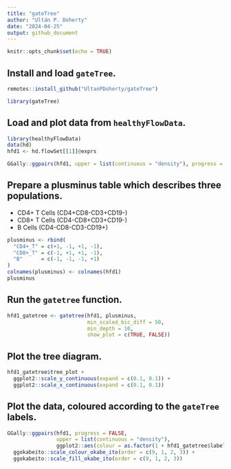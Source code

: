 ```yaml
---
title: "gateTree"
author: "Ultán P. Doherty"
date: "2024-04-25"
output: github_document
---
```


```r
knitr::opts_chunk$set(echo = TRUE)
```

## Install and load `gateTree`.
```r
remotes::install_github("UltanPDoherty/gateTree")
```

```r
library(gateTree)
```

## Load and plot data from `healthyFlowData`.
```r
library(healthyFlowData)
data(hd)
hfd1 <- hd.flowSet[[1]]@exprs

GGally::ggpairs(hfd1, upper = list(continuous = "density"), progress = FALSE)
```

## Prepare a plusminus table which describes three populations.

* CD4+ T Cells (CD4+CD8-CD3+CD19-)
* CD8+ T Cells (CD4-CD8+CD3+CD19-)
* B Cells      (CD4-CD8-CD3-CD19+)

```r
plusminus <- rbind(
  "CD4+_T" = c(+1, -1, +1, -1),
  "CD8+_T" = c(-1, +1, +1, -1),
  "B"      = c(-1, -1, -1, +1)
)
colnames(plusminus) <- colnames(hfd1)
plusminus
```

## Run the `gatetree` function.
```r
hfd1_gatetree <- gatetree(hfd1, plusminus, 
                          min_scaled_bic_diff = 50,
                          min_depth = 10,
                          show_plot = c(TRUE, FALSE))
```

## Plot the tree diagram.
```r
hfd1_gatetree$tree_plot + 
  ggplot2::scale_y_continuous(expand = c(0.1, 0.1)) +
  ggplot2::scale_x_continuous(expand = c(0.1, 0.1))
```

## Plot the data, coloured according to the `gateTree` labels.
```r
GGally::ggpairs(hfd1, progress = FALSE,
                upper = list(continuous = "density"),
                ggplot2::aes(colour = as.factor(1 + hfd1_gatetree$labels))) +
  ggokabeito::scale_colour_okabe_ito(order = c(9, 1, 2, 3)) +
  ggokabeito::scale_fill_okabe_ito(order = c(9, 1, 2, 3))
```
